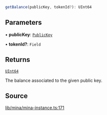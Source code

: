 ```ts
getBalance(publicKey, tokenId?): UInt64
```

## Parameters

• **publicKey**: [`PublicKey`](../../../classes/PublicKey.mdx)

• **tokenId?**: `Field`

## Returns

[`UInt64`](../../../classes/UInt64.mdx)

The balance associated to the given public key.

## Source

[lib/mina/mina-instance.ts:171](https://github.com/o1-labs/o1js/blob/000b9835d52eede806be269b958c57000ff32f72/src/lib/mina/mina-instance.ts#L171)
